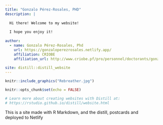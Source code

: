 ```yaml
---
title: "Gonzalo Pérez-Rosales, PHD"
description: | 
  
  Hi there! Welcome to my website! 
  
  I hope you enjoy it! 
  
author:
  - name: Gonzalo Pérez-Rosales, Phd
    url: https://gonzaloperezrosales.netlify.app/
    affiliation: CRIOBE
    affiliation_url: http://www.criobe.pf/pro/personnel/doctorants/gonzalo-perez-rosales/
  
site: distill::distill_website
---
```


```r
knitr::include_graphics("Rebreather.jpg")
```


```r
knitr::opts_chunk$set(echo = FALSE)

# Learn more about creating websites with Distill at:
# https://rstudio.github.io/distill/website.html

```

This is a site made with R Markdown, and the distill, postcards and deployed to Netlify